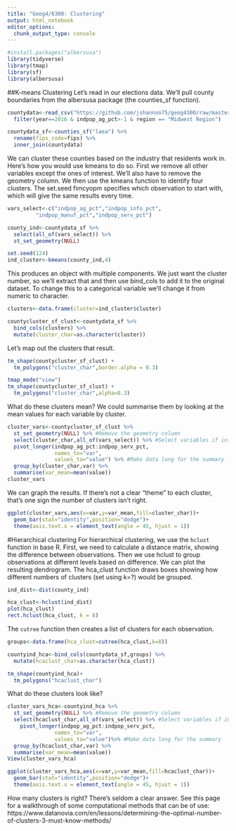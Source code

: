 ```yaml
---
title: "Geog4/6300: Clustering"
output: html_notebook
editor_options: 
  chunk_output_type: console
---
```


```r
#install.packages("albersusa")
library(tidyverse)
library(tmap)
library(sf)
library(albersusa)
```

##K-means Clustering
Let's read in our elections data. We'll pull county boundaries from the albersusa package (the counties_sf function).

```r
countydata<-read_csv("https://github.com/jshannon75/geog4300/raw/master/data/elections0816_demog_pct.csv") %>%
  filter(year==2016 & indpop_ag_pct>-1 & region == "Midwest Region")

countydata_sf<-counties_sf("laea") %>%
  rename(fips_code=fips) %>%
  inner_join(countydata)
```

We can cluster these counties based on the industry that residents work in. Here's how you would use kmeans to do so. First we remove all other variables except the ones of interest. We'll also have to remove the geometry column. We then use the kmeans function to identify four clusters. The set.seed fimcyopm specifies which observation to start with, which will give the same results every time.

```r
vars_select<-c("indpop_ag_pct","indpop_info_pct",
         "indpop_manuf_pct","indpop_serv_pct")

county_ind<-countydata_sf %>%
  select(all_of(vars_select)) %>%
  st_set_geometry(NULL)

set.seed(124)
ind_cluster<-kmeans(county_ind,4)
```

This produces an object with multiple components. We just want the cluster number, so we'll extract that and then use bind_cols to add it to the original dataset. To change this to a categorical variable we'll change it from numeric to character.

```r
clusters<-data.frame(cluster=ind_cluster$cluster)

countycluster_sf_clust<-countydata_sf %>%
  bind_cols(clusters) %>%
  mutate(cluster_char=as.character(cluster)) 
```

Let's map out the clusters that result.

```r
tm_shape(countycluster_sf_clust) + 
  tm_polygons("cluster_char",border.alpha = 0.3)

tmap_mode("view")
tm_shape(countycluster_sf_clust) + 
  tm_polygons("cluster_char",alpha=0.3)
```

What do these clusters mean? We could summarise them by looking at the mean values for each variable by cluster.

```r
cluster_vars<-countycluster_sf_clust %>%
  st_set_geometry(NULL) %>% #Remove the geometry column
  select(cluster_char,all_of(vars_select)) %>% #Select variables if interest
  pivot_longer(indpop_ag_pct:indpop_serv_pct,
               names_to="var",
               values_to="value") %>% #Make data long for the summary
  group_by(cluster_char,var) %>%
  summarise(var_mean=mean(value)) 
cluster_vars
```

We can graph the results. If there's not a clear "theme" to each cluster, that's one sign the number of clusters isn't right.

```r
ggplot(cluster_vars,aes(x=var,y=var_mean,fill=cluster_char))+
  geom_bar(stat="identity",position="dodge")+
  theme(axis.text.x = element_text(angle = 45, hjust = 1))
```

#Hierarchical clustering
For hierarchical clustering, we use the `hclust` function in base R. First, we need to calculate a distance matrix, showing the difference between observations. Then we use hclust to group observations at different levels based on difference. We can plot the resulting dendrogram. The hca_clust function draws boxes showing how different numbers of clusters (set using k=?) would be grouped.

```r
ind_dist<-dist(county_ind)

hca_clust<-hclust(ind_dist)
plot(hca_clust)
rect.hclust(hca_clust, k = 8)
```

The `cutree` function then creates a list of clusters for each observation.

```r
groups<-data.frame(hca_clust=cutree(hca_clust,k=8))

countyind_hca<-bind_cols(countydata_sf,groups) %>%
  mutate(hcaclust_char=as.character(hca_clust)) 

tm_shape(countyind_hca)+
  tm_polygons("hcaclust_char")
```

What do these clusters look like?

```r
cluster_vars_hca<-countyind_hca %>%
  st_set_geometry(NULL) %>% #Remove the geometry column
  select(hcaclust_char,all_of(vars_select)) %>% #Select variables if interest
    pivot_longer(indpop_ag_pct:indpop_serv_pct,
               names_to="var",
               values_to="value")%>% #Make data long for the summary
  group_by(hcaclust_char,var) %>%
  summarise(var_mean=mean(value)) 
View(cluster_vars_hca)

ggplot(cluster_vars_hca,aes(x=var,y=var_mean,fill=hcaclust_char))+
  geom_bar(stat="identity",position="dodge")+
  theme(axis.text.x = element_text(angle = 45, hjust = 1))
```

How many clusters is right? There's seldom a clear answer. See this page for a walkthrough of some computational methods that can be of use: https://www.datanovia.com/en/lessons/determining-the-optimal-number-of-clusters-3-must-know-methods/

